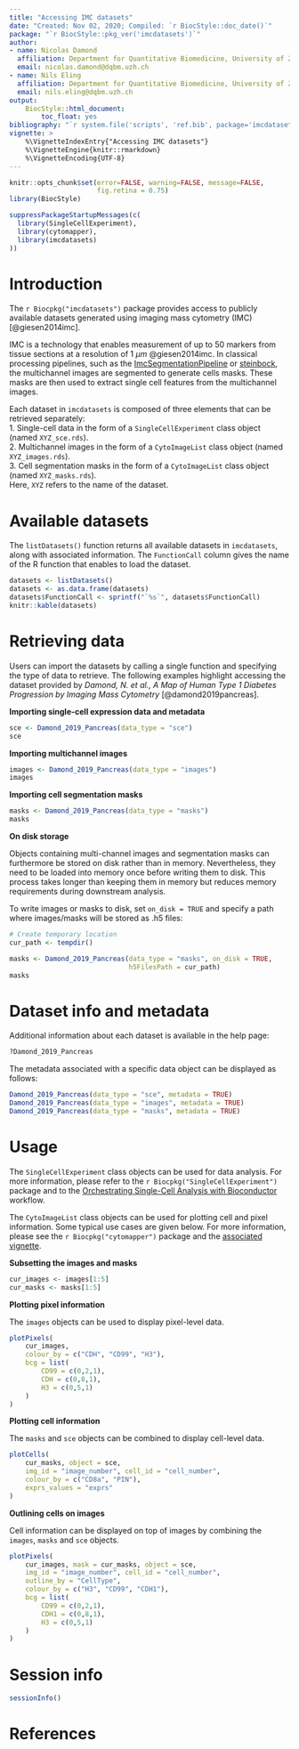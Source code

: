 ```yaml
---
title: "Accessing IMC datasets"
date: "Created: Nov 02, 2020; Compiled: `r BiocStyle::doc_date()`"
package: "`r BiocStyle::pkg_ver('imcdatasets')`"
author:
- name: Nicolas Damond
  affiliation: Department for Quantitative Biomedicine, University of Zurich
  email: nicolas.damond@dqbm.uzh.ch
- name: Nils Eling
  affiliation: Department for Quantitative Biomedicine, University of Zurich
  email: nils.eling@dqbm.uzh.ch
output:
    BiocStyle::html_document:
        toc_float: yes
bibliography: "`r system.file('scripts', 'ref.bib', package='imcdatasets')`"
vignette: >
    %\VignetteIndexEntry{"Accessing IMC datasets"}
    %\VignetteEngine{knitr::rmarkdown}
    %\VignetteEncoding{UTF-8}
---
```


```r
knitr::opts_chunk$set(error=FALSE, warning=FALSE, message=FALSE,
                      fig.retina = 0.75)
library(BiocStyle)
```

```r
suppressPackageStartupMessages(c(
  library(SingleCellExperiment),
  library(cytomapper),
  library(imcdatasets)
))
```

# Introduction

The `r Biocpkg("imcdatasets")` package provides access to publicly available
datasets generated using imaging mass cytometry (IMC) [@giesen2014imc].

IMC is a technology that enables measurement of up to 50 markers from tissue
sections at a resolution of 1 $\mu m$ @giesen2014imc. In classical processing
pipelines, such as the [ImcSegmentationPipeline](https://github.com/BodenmillerGroup/ImcSegmentationPipeline) or [steinbock](https://bodenmillergroup.github.io/steinbock/latest/), 
the multichannel images are segmented to generate cells masks. These masks are
then used to extract single cell features from the multichannel images.  

Each dataset in `imcdatasets` is composed of three elements that can be
retrieved separately:  
1. Single-cell data in the form of a `SingleCellExperiment` class object (named
`XYZ_sce.rds`).  
2. Multichannel images in the form of a `CytoImageList` class object (named
`XYZ_images.rds`).  
3. Cell segmentation masks in the form of a `CytoImageList` class object (named
`XYZ_masks.rds`).  
Here, `XYZ` refers to the name of the dataset.

# Available datasets

The `listDatasets()` function returns all available datasets in `imcdatasets`,
along with associated information. The `FunctionCall` column gives the name of
the R function that enables to load the dataset.

```r
datasets <- listDatasets()
datasets <- as.data.frame(datasets)
datasets$FunctionCall <- sprintf("`%s`", datasets$FunctionCall)
knitr::kable(datasets)
```

# Retrieving data

Users can import the datasets by calling a single function and specifying the
type of data to retrieve. The following examples highlight accessing the dataset
provided by _Damond, N. et al., A Map of Human Type 1 Diabetes Progression by
Imaging Mass Cytometry_ [@damond2019pancreas].

__Importing single-cell expression data and metadata__

```r
sce <- Damond_2019_Pancreas(data_type = "sce")
sce
```

__Importing multichannel images__

```r
images <- Damond_2019_Pancreas(data_type = "images")
images
```

__Importing cell segmentation masks__

```r
masks <- Damond_2019_Pancreas(data_type = "masks")
masks
```

__On disk storage__

Objects containing multi-channel images and segmentation masks can furthermore
be stored on disk rather than in memory. Nevertheless, they need to be loaded
into memory once before writing them to disk. This process takes longer than
keeping them in memory but reduces memory requirements during downstream
analysis.

To write images or masks to disk, set `on_disk = TRUE` and specify a path
where images/masks will be stored as .h5 files:

```r
# Create temporary location
cur_path <- tempdir()

masks <- Damond_2019_Pancreas(data_type = "masks", on_disk = TRUE,
                              h5FilesPath = cur_path)
masks
```

# Dataset info and metadata

Additional information about each dataset is available in the help page:

```r
?Damond_2019_Pancreas
```

The metadata associated with a specific data object can be displayed as follows:

```r
Damond_2019_Pancreas(data_type = "sce", metadata = TRUE)
Damond_2019_Pancreas(data_type = "images", metadata = TRUE)
Damond_2019_Pancreas(data_type = "masks", metadata = TRUE)
```

# Usage

The `SingleCellExperiment` class objects can be used for data analysis. For more
information, please refer to the `r Biocpkg("SingleCellExperiment")` package
and to the [Orchestrating Single-Cell Analysis with Bioconductor](http://bioconductor.org/books/release/OSCA/)
workflow.  

The `CytoImageList` class objects can be used for plotting cell and pixel
information. Some typical use cases are given below. For more information,
please see the `r Biocpkg("cytomapper")` package and the
[associated vignette](https://www.bioconductor.org/packages/devel/bioc/vignettes/cytomapper/inst/doc/cytomapper.html).  

__Subsetting the images and masks__

```r
cur_images <- images[1:5]
cur_masks <- masks[1:5]
```

__Plotting pixel information__  

The `images` objects can be used to display pixel-level data.

```r
plotPixels(
    cur_images,
    colour_by = c("CDH", "CD99", "H3"),
    bcg = list(
        CD99 = c(0,2,1),
        CDH = c(0,8,1),
        H3 = c(0,5,1)
    )
)
```

__Plotting cell information__  

The `masks` and `sce` objects can be combined to display cell-level data.

```r
plotCells(
    cur_masks, object = sce,
    img_id = "image_number", cell_id = "cell_number",
    colour_by = c("CD8a", "PIN"),
    exprs_values = "exprs"
)
```

__Outlining cells on images__  

Cell information can be displayed on top of images by combining the `images`,
`masks` and `sce` objects.

```r
plotPixels(
    cur_images, mask = cur_masks, object = sce,
    img_id = "image_number", cell_id = "cell_number",
    outline_by = "CellType",
    colour_by = c("H3", "CD99", "CDH1"),
    bcg = list(
        CD99 = c(0,2,1),
        CDH1 = c(0,8,1),
        H3 = c(0,5,1)
    )
)
```

# Session info {.unnumbered}

```r
sessionInfo()
```

# References
